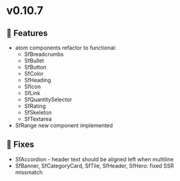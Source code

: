 
<Meta title="Releases/v0.10.7 - Latest/Change log" />

# v0.10.7

## 🚀 Features
- atom components refactor to functional:
  - SfBreadcrumbs
  - SfBullet
  - SfButton
  - SfColor
  - SfHeading
  - SfIcon
  - SfLink
  - SfQuantitySelector
  - SfRating
  - SfSkeleton
  - SfTextarea
- SfRange new component implemented

## 🐛 Fixes
- SfAccordion - header text should be aligned left when multiline
- SfBanner, SfCategoryCard, SfTile, SfHeader, SfHero: fixed SSR missmatch 
